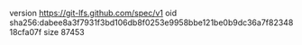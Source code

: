 version https://git-lfs.github.com/spec/v1
oid sha256:dabee8a3f7931f3bd106db8f0253e9958bbe121be0b9dc36a7f8234818cfa07f
size 87453
